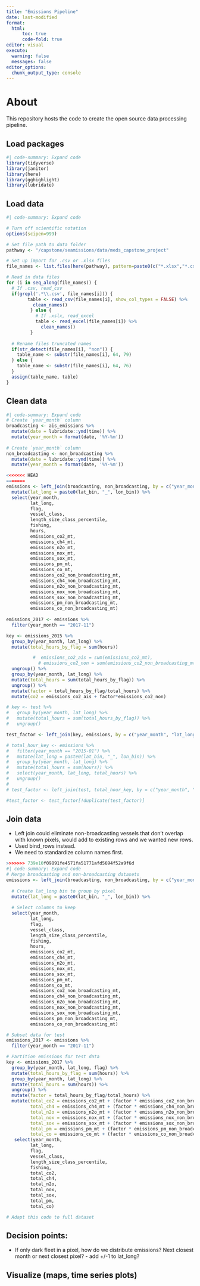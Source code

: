 ```yaml
---
title: "Emissions Pipeline"
date: last-modified
format:
  html:
      toc: true
      code-fold: true
editor: visual
execute:
  warning: false
  messages: false
editor_options: 
  chunk_output_type: console
---
```


# About

This repository hosts the code to create the open source data processing pipeline.

## Load packages
```r
#| code-summary: Expand code
library(tidyverse)
library(janitor)
library(here)
library(gghighlight)
library(lubridate)
```

## Load data
```r
#| code-summary: Expand code

# Turn off scientific notation
options(scipen=999)

# Set file path to data folder
pathway <- "/capstone/seamissions/data/meds_capstone_project"

# Set up import for .csv or .xlsx files
file_names <- list.files(here(pathway), pattern=paste0(c("*.xlsx","*.csv"), collapse="|"), full.names=TRUE)

# Read in data files
for (i in seq_along(file_names)) {
  # If .csv, read_csv
  if(grepl('.*\\.csv', file_names[i])) {
        table <- read_csv(file_names[i], show_col_types = FALSE) %>%
          clean_names()
         } else {
           # If .xslx, read_excel
           table <- read_excel(file_names[i]) %>%
             clean_names()
         }
  
  # Rename files truncated names
  if(str_detect(file_names[i], "non")) {
    table_name <- substr(file_names[i], 64, 79)
  } else {
    table_name <- substr(file_names[i], 64, 76)
  }
  assign(table_name, table)
}
```

## Clean data
```r
#| code-summary: Expand code
# Create `year_month` column
broadcasting <- ais_emissions %>%
  mutate(date = lubridate::ymd(time)) %>%
  mutate(year_month = format(date, '%Y-%m'))
  
# Create `year_month` column
non_broadcasting <- non_broadcasting %>%
  mutate(date = lubridate::ymd(time)) %>%
  mutate(year_month = format(date, '%Y-%m'))
```

```r
<<<<<<< HEAD
=======
emissions <- left_join(broadcasting, non_broadcasting, by = c("year_month", "lat_bin", "lon_bin", "length_size_class_percentile")) %>%
  mutate(lat_long = paste0(lat_bin, "_", lon_bin)) %>%
  select(year_month, 
         lat_long, 
         flag, 
         vessel_class, 
         length_size_class_percentile, 
         fishing, 
         hours, 
         emissions_co2_mt, 
         emissions_ch4_mt, 
         emissions_n2o_mt, 
         emissions_nox_mt, 
         emissions_sox_mt, 
         emissions_pm_mt, 
         emissions_co_mt,
         emissions_co2_non_broadcasting_mt,
         emissions_ch4_non_broadcasting_mt,
         emissions_n2o_non_broadcasting_mt,
         emissions_nox_non_broadcasting_mt,
         emissions_sox_non_broadcasting_mt,
         emissions_pm_non_broadcasting_mt,
         emissions_co_non_broadcasting_mt)
  
emissions_2017 <- emissions %>%
  filter(year_month == "2017-11")

key <- emissions_2015 %>%
  group_by(year_month, lat_long) %>%
  mutate(total_hours_by_flag = sum(hours))

          #  emissions_co2_ais = sum(emissions_co2_mt),
            # emissions_co2_non = sum(emissions_co2_non_broadcasting_mt)) %>% # add other polutants
  ungroup() %>%
  group_by(year_month, lat_long) %>%
  mutate(total_hours = sum(total_hours_by_flag)) %>%
  ungroup() %>%
  mutate(factor = total_hours_by_flag/total_hours) %>%
  mutate(co2 = emissions_co2_ais + factor*emissions_co2_non)

# key <- test %>%
#   group_by(year_month, lat_long) %>%
#   mutate(total_hours = sum(total_hours_by_flag)) %>%
#   ungroup()

test_factor <- left_join(key, emissions, by = c("year_month", "lat_long"))

# total_hour_key <- emissions %>%
#   filter(year_month == "2015-01") %>%
#   mutate(lat_long = paste0(lat_bin, "_", lon_bin)) %>%
#   group_by(year_month, lat_long) %>%
#   mutate(total_hours = sum(hours)) %>%
#   select(year_month, lat_long, total_hours) %>%
#   ungroup()
# 
# test_factor <- left_join(test, total_hour_key, by = c("year_month", "lat_long"))

#test_factor <- test_factor[!duplicate(test_factor)]
```

## Join data

-   Left join could eliminate non-broadcasting vessels that don't overlap with known pixels, would add to existing rows and we wanted new rows.
-   Used bind_rows instead.
-   We need to standardize column names first.

```r
>>>>>>> 739e10f09891fe4571fa51771afd5694f52a9f6d
#| code-summary: Expand code
# Merge broadcasting and non-broadcasting datasets
emissions <- left_join(broadcasting, non_broadcasting, by = c("year_month", "lat_bin", "lon_bin", "length_size_class_percentile")) %>%
  
  # Create lat_long bin to group by pixel
  mutate(lat_long = paste0(lat_bin, "_", lon_bin)) %>%
  
  # Select columns to keep
  select(year_month, 
         lat_long, 
         flag, 
         vessel_class, 
         length_size_class_percentile, 
         fishing, 
         hours, 
         emissions_co2_mt, 
         emissions_ch4_mt, 
         emissions_n2o_mt, 
         emissions_nox_mt, 
         emissions_sox_mt, 
         emissions_pm_mt, 
         emissions_co_mt,
         emissions_co2_non_broadcasting_mt,
         emissions_ch4_non_broadcasting_mt,
         emissions_n2o_non_broadcasting_mt,
         emissions_nox_non_broadcasting_mt,
         emissions_sox_non_broadcasting_mt,
         emissions_pm_non_broadcasting_mt,
         emissions_co_non_broadcasting_mt)

# Subset data for test
emissions_2017 <- emissions %>%
  filter(year_month == "2017-11")

# Partition emissions for test data 
key <- emissions_2017 %>%
  group_by(year_month, lat_long, flag) %>%
  mutate(total_hours_by_flag = sum(hours)) %>%
  group_by(year_month, lat_long) %>%
  mutate(total_hours = sum(hours)) %>%
  ungroup() %>%
  mutate(factor = total_hours_by_flag/total_hours) %>%
  mutate(total_co2 = emissions_co2_mt + (factor * emissions_co2_non_broadcasting_mt),
         total_ch4 = emissions_ch4_mt + (factor * emissions_ch4_non_broadcasting_mt),
         total_n2o = emissions_n2o_mt + (factor * emissions_n2o_non_broadcasting_mt),
         total_nox = emissions_nox_mt + (factor * emissions_nox_non_broadcasting_mt),
         total_sox = emissions_sox_mt + (factor * emissions_sox_non_broadcasting_mt),
         total_pm = emissions_pm_mt + (factor * emissions_pm_non_broadcasting_mt),
         total_co = emissions_co_mt + (factor * emissions_co_non_broadcasting_mt)) %>%
   select(year_month, 
         lat_long, 
         flag, 
         vessel_class, 
         length_size_class_percentile, 
         fishing, 
         total_co2, 
         total_ch4, 
         total_n2o, 
         total_nox, 
         total_sox, 
         total_pm, 
         total_co)

# Adapt this code to full dataset
```

## Decision points:

- If only dark fleet in a pixel, how do we distribute emissions? Next closest month or next closest pixel? - add +/-1 to lat_long?

## Visualize (maps, time series plots)

